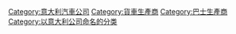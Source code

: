 [[Category:意大利汽車公司|Category:意大利汽車公司]]
[[Category:貨車生產商|Category:貨車生產商]]
[[Category:巴士生產商|Category:巴士生產商]]
[[Category:以意大利公司命名的分类|Category:以意大利公司命名的分类]]